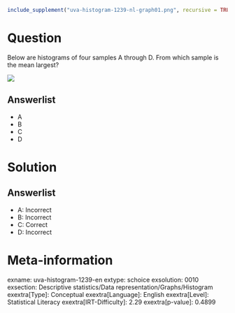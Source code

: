 ```r
include_supplement("uva-histogram-1239-nl-graph01.png", recursive = TRUE)
```

Question
========

Below are histograms of four samples A through D. From which sample is the mean largest?

![](uva-histogram-1239-nl-graph01.png)

Answerlist
----------

* A
* B
* C
* D

Solution
========

Answerlist
----------

* A: Incorrect
* B: Incorrect
* C: Correct
* D: Incorrect

Meta-information
================
exname: uva-histogram-1239-en
extype: schoice
exsolution: 0010
exsection: Descriptive statistics/Data representation/Graphs/Histogram
exextra[Type]: Conceptual
exextra[Language]: English
exextra[Level]: Statistical Literacy
exextra[IRT-Difficulty]: 2.29
exextra[p-value]: 0.4899
